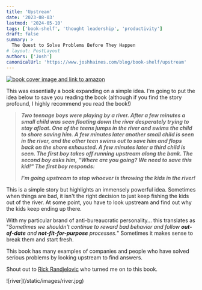 ```yaml
---
title: 'Upstream'
date: '2023-08-03'
lastmod: '2024-05-10'
tags: ['book-shelf', 'thought leadership', 'productivity']
draft: false
summary: >
  The Quest to Solve Problems Before They Happen
# layout: PostLayout
authors: ['Josh']
canonicalUrl: 'https://www.joshhaines.com/blog/book-shelf/upstream'
---
```


<div className="mx-auto w-1/3">
  <a href="https://www.amazon.com/Upstream-Quest-Problems-Before-Happen/dp/1982134720">
    <img
      alt="book cover image and link to amazon"
      src="https://m.media-amazon.com/images/I/41czXAfMbDL._SY445_SX342_.jpg"
    />
  </a>
</div>

This was essentially a book expanding on a simple idea. I'm going to put the idea below to save you reading the book (although if you find the story profound, I highly recommend you read the book!)

> _**Two teenage boys were playing by a river. After a few minutes a small child was seen floating down the river desperately trying to stay afloat. One of the teens jumps in the river and swims the child to shore saving him. A few minutes later another small child is seen in the river, and the other teen swims out to save him and flops back on the shore exhausted. A few minutes later a third child is seen. The first boy takes off running upstream along the bank. The second boy asks him, "Where are you going? We need to save this kid!" The first boy responds:**_
>
> _**I'm going upstream to stop whoever is throwing the kids in the river!**_

This is a simple story but highlights an immensely powerful idea.
Sometimes when things are bad, it isn't the right decision to just keep fishing the kids out of the river.
At some point, you have to look upstream and find out why the kids keep ending up there.

With my particular brand of anti-bureaucratic personality... this translates as "_Sometimes we shouldn't continue to reward bad behavior and follow **out-of-date** and **not-fit-for-purpose** processes._" Sometimes it makes sense to break them and start fresh.

This book has many examples of companies and people who have solved serious problems by looking upstream to find answers.

Shout out to [Rick Randjelovic](https://www.linkedin.com/in/rick-randjelovic-559b2a1/) who turned me on to this book.

<div className="-mx-2 flex flex-wrap justify-center overflow-hidden xl:-mx-2">
  <div className="my-1 w-full overflow-hidden px-2 xl:my-1 xl:w-1/2 xl:px-2">
    ![river](/static/images/river.jpg)
  </div>
</div>
